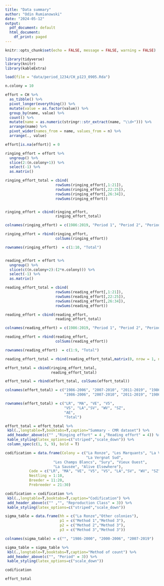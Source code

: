 ---
title: "Data summary"
author: "Odin Rumianowski"
date: "2024-05-12"
output:
  pdf_document: default
  html_document:
    df_print: paged
---

```{r setup, include=FALSE}
knitr::opts_chunk$set(echo = FALSE, message = FALSE, warning = FALSE)
```

```{r}
library(tidyverse)
library(knitr)
library(kableExtra)
```

```{r}
load(file = "data/period_1234/CH_p123_0905.Rda")
```



```{r,cache = TRUE}
n.colony = 10

effort = CH %>% 
  as_tibble() %>% 
  pivot_longer(everything()) %>% 
  mutate(value = as.factor(value)) %>% 
  group_by(name, value) %>% 
  count() %>% 
  mutate(name = as.numeric(stringr::str_extract(name, "\\d+"))) %>% 
  arrange(name) %>% 
  pivot_wider(names_from = name, values_from = n) %>% 
  arrange(., value)

effort[is.na(effort)] = 0

```

```{r}

ringing_effort = effort %>%
  ungroup() %>% 
  slice(2:(n.colony+1)) %>% 
  select(-1) %>% 
  as.matrix()

ringing_effort_total = cbind(
                       rowSums(ringing_effort[,1:21]),
                       rowSums(ringing_effort[,22:25]),
                       rowSums(ringing_effort[,26:34]),
                       rowSums(ringing_effort))


ringing_effort = cbind(ringing_effort,
                       ringing_effort_total)

colnames(ringing_effort) = c(1986:2019, "Period 1", "Period 2", "Period 3", "Total")

ringing_effort = rbind(ringing_effort,
                       colSums(ringing_effort))

rownames(ringing_effort)  = c(1:10, "Total")          



```

```{r}

reading_effort = effort %>%
  ungroup() %>% 
  slice(c((n.colony+2):(2*n.colony))) %>% 
  select(-1) %>% 
  as.matrix()

reading_effort_total = cbind(
                       rowSums(reading_effort[,1:21]),
                       rowSums(reading_effort[,22:25]),
                       rowSums(reading_effort[,26:34]),
                       rowSums(reading_effort))

reading_effort = cbind(reading_effort,
                       reading_effort_total)

colnames(reading_effort) = c(1986:2019, "Period 1", "Period 2", "Period 3", "Total")

reading_effort = rbind(reading_effort,
                       colSums(reading_effort))

rownames(reading_effort)  = c(1:9, "Total")          


```



```{r}
reading_effort_total = rbind(reading_effort_total,matrix(0, nrow = 1, ncol = 4))
```


```{r}
effort_total = cbind(ringing_effort_total,
                     reading_effort_total)

effort_total = rbind(effort_total, colSums(effort_total))

colnames(effort_total) = c("1986-2006", "2007-2010", "2011-2019", "1986-2019",
                           "1986-2006", "2007-2010", "2011-2019", "1986-2019")

rownames(effort_total) = c("LR", "MA", "VE", "V5", 
                           "VS", "LA","SV", "WV", "SZ",
                           "AE",
                           "Total")
```

```{r}
effort_total = effort_total %>% 
 kbl(.,longtable=T,booktabs=T,caption="Summary - CMR dataset") %>%
 add_header_above(c("" ,"Ringing effort" = 4 ,"Reading effort" = 4)) %>%
 kable_styling(latex_options=c("striped","scale_down")) %>%
 column_spec(c(1, 5, 9), bold = T) 
```

```{r}

codification = data.frame(Colony = c("La Ronze", "Les Marquants", "La Verchère", "Vallon #5",
                                     "La Vergnat Sud",
                      "Les Champs Blancs", "Sury", "Vieux Ouest",
                      "La Sausée", "Alive Elsewhere"),
           Code = c("LR", "MA", "VE", "V5", "VS", "LA","SV", "WV", "SZ","AE"),
           Nestling = 1:10,
           Breeder = 11:20,
           Prebreeder = 21:30)

```

```{r}
codification = codification %>% 
 kbl(.,longtable=T,booktabs=T,caption="Codification") %>%
 add_header_above(c("" ,"", "Reproduction Class" = 3)) %>%
 kable_styling(latex_options=c("striped","scale_down")) 
```

```{r}
sigma_table = data.frame(hh = c("La Ronze","Other colonies"),
                         p1 = c("Method 1","Method 3"),
                         p2 = c("Method 2","Method 3"),
                         p3 = c("Method 3","Method 3"))

colnames(sigma_table) = c("", "1986-2000", "2000-2006", "2007-2019")

sigma_table = sigma_table %>% 
 kbl(.,longtable=T,booktabs=T,caption="Method of count") %>%
 add_header_above(c("", "Period" = 3)) %>%
 kable_styling(latex_options=c("scale_down")) 


```


```{r}
codification
```

```{r}
effort_total
```




